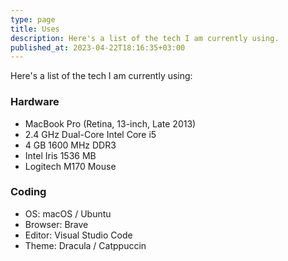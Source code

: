```yaml
---
type: page
title: Uses
description: Here's a list of the tech I am currently using.
published_at: 2023-04-22T18:16:35+03:00
---
```


Here's a list of the tech I am currently using:

### Hardware

- MacBook Pro (Retina, 13-inch, Late 2013)
- 2.4 GHz Dual-Core Intel Core i5
- 4 GB 1600 MHz DDR3
- Intel Iris 1536 MB
- Logitech M170 Mouse

### Coding

- OS: macOS / Ubuntu
- Browser: Brave
- Editor: Visual Studio Code
- Theme: Dracula / Catppuccin
